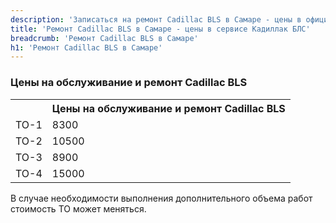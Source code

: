 ```yaml
---
description: 'Записаться на ремонт Cadillac BLS в Самаре - цены в официальном сервисе Кадиллак БЛС'
title: 'Ремонт Cadillac BLS в Самаре - цены в сервисе Кадиллак БЛС'
breadcrumb: 'Ремонт Cadillac BLS в Самаре'
h1: 'Ремонт Cadillac BLS в Самаре'
---
```

<h3>Цены на обслуживание и ремонт Cadillac BLS</h3>
<table>
<tbody>
<tr>
	<th>
		&nbsp;
	</th>
	<th>
	Цены на обслуживание и ремонт Cadillac BLS
	</th>
</tr>
<tr>
	<td>
		ТО-1
	</td>
	<td>
		8300
	</td>
</tr>
<tr>
	<td>
		ТО-2
	</td>
	<td>
		10500
	</td>
</tr>
<tr>
	<td>
		ТО-3
	</td>
	<td>
		8900
	</td>
</tr>
<tr>
	<td>
		ТО-4
	</td>
	<td>
		15000
	</td>
</tr>
</tbody>
</table>
<p>
	В случае необходимости выполнения дополнительного объема работ стоимость ТО может меняться.
</p>
